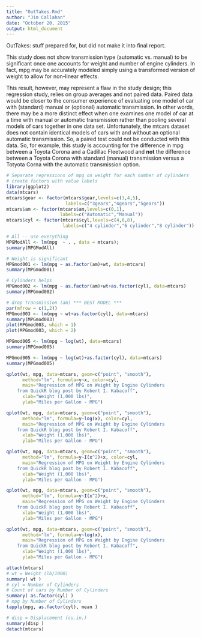 ```yaml
---
title: "OutTakes.Rmd"
author: "Jim Callahan"
date: "October 20, 2015"
output: html_document
---
```

OutTakes: stuff prepared for, but did not make it into final report.

This study does not show transmission type 
(automatic vs. manual) to be significant once one accounts for weight and 
number of engine cylinders. In fact, mpg may be accurately modeled simply using a
transformed version of weight to allow for non-linear effects.

This result, however, may represent a flaw in the study design; this regression study, 
relies on group averages and not paired data. Paired data would be closer 
to the consumer experience of evaluating one model of car with (standard) manual 
or (optional) automatic transmission. 
In other words, there may be a more distinct effect when one examines one model of car at a time
with manual or automatic transmission rather than pooling several models of cars 
together in one data set. Unfortunately, the mtcars dataset does not contain identical
models of cars with and without an optional automatic transmission. So, a paired
test could not be conducted with this data. So, for example, this study is accounting
for the difference in mpg between a Toyota Corona and a Cadillac Fleetwood and
**not** the difference between a Toyota Corona with standard (manual) transmission versus
a Totyota Corna with the automatic transmission option.

```r
# Separate regressions of mpg on weight for each number of cylinders
# create factors with value labels 
library(ggplot2)
data(mtcars)
mtcars$gear <- factor(mtcars$gear,levels=c(3,4,5),
                      labels=c("3gears","4gears","5gears")) 
mtcars$am <- factor(mtcars$am,levels=c(0,1),
                    labels=c("Automatic","Manual")) 
mtcars$cyl <- factor(mtcars$cyl,levels=c(4,6,8),
                     labels=c("4 cylinder","6 cylinder","8 cylinder")) 

# All -- use everything
MPGModAll <- lm(mpg  ~ . , data = mtcars); 
summary(MPGModAll)

# Weight is significant
MPGmod001 <- lm(mpg ~ as.factor(am)+wt, data=mtcars)
summary(MPGmod001)

# Cylinders helps
MPGmod002 <- lm(mpg ~ as.factor(am)+wt+as.factor(cyl), data=mtcars)
summary(MPGmod002)

# drop Transmission (am) *** BEST MODEL ***
par(mfrow = c(1,2))
MPGmod003 <- lm(mpg ~ wt+as.factor(cyl), data=mtcars)
summary(MPGmod003)
plot(MPGmod003, which = 1)
plot(MPGmod003, which = 2)

MPGmod005 <- lm(mpg ~ log(wt), data=mtcars)
summary(MPGmod005)

MPGmod005 <- lm(mpg ~ log(wt)+as.factor(cyl), data=mtcars)
summary(MPGmod005)

qplot(wt, mpg, data=mtcars, geom=c("point", "smooth"), 
      method="lm", formula=y~x, color=cyl, 
      main="Regression of MPG on Weight by Engine Cylinders
    from QuickR blog post by Robert I. Kabacoff", 
      xlab="Weight (1,000 lbs)", 
      ylab="Miles per Gallon - MPG")

qplot(wt, mpg, data=mtcars, geom=c("point", "smooth"), 
      method="lm", formula=y~log(x), color=cyl, 
      main="Regression of MPG on Weight by Engine Cylinders
    from QuickR blog post by Robert I. Kabacoff", 
      xlab="Weight (1,000 lbs)", 
      ylab="Miles per Gallon - MPG")
```

```r
qplot(wt, mpg, data=mtcars, geom=c("point", "smooth"), 
      method="lm", formula=y~I(x^2)+x, color=cyl, 
      main="Regression of MPG on Weight by Engine Cylinders
    from QuickR blog post by Robert I. Kabacoff", 
      xlab="Weight (1,000 lbs)", 
      ylab="Miles per Gallon - MPG")
```

```r
qplot(wt, mpg, data=mtcars, geom=c("point", "smooth"), 
      method="lm", formula=y~I(x^2)+x, 
      main="Regression of MPG on Weight by Engine Cylinders
    from QuickR blog post by Robert I. Kabacoff", 
      xlab="Weight (1,000 lbs)", 
      ylab="Miles per Gallon - MPG")
```

```r
qplot(wt, mpg, data=mtcars, geom=c("point", "smooth"), 
      method="lm", formula=y~log(x), 
      main="Regression of MPG on Weight by Engine Cylinders
    from QuickR blog post by Robert I. Kabacoff", 
      xlab="Weight (1,000 lbs)", 
      ylab="Miles per Gallon - MPG")
```

```r
attach(mtcars)
# wt = Weight (lb/1000)
summary( wt )
# cyl = Number of Cylinders
# Count of cars by Number of Cylinders
summary( as.factor(cyl) )
# mpg by Number of Cylinders
tapply(mpg, as.factor(cyl), mean )

# disp = Displacement (cu.in.)
summary(disp )
detach(mtcars)
```
